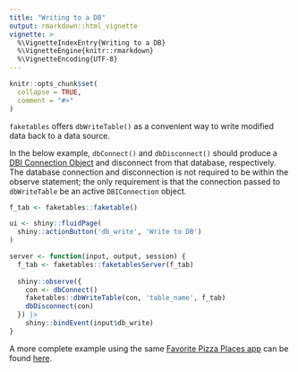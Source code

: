 ```yaml
---
title: "Writing to a DB"
output: rmarkdown::html_vignette
vignette: >
  %\VignetteIndexEntry{Writing to a DB}
  %\VignetteEngine{knitr::rmarkdown}
  %\VignetteEncoding{UTF-8}
---
```


```r
knitr::opts_chunk$set(
  collapse = TRUE,
  comment = "#>"
)
```

`faketables` offers `dbWriteTable()` as a convenient way to write modified data back to a data source.

In the below example, `dbConnect()` and `dbDisconnect()` should produce a [DBI Connection Object](https://dbi.r-dbi.org/reference/dbConnect.html) and disconnect from that database, respectively. The database connection and disconnection is not required to be within the observe statement; the only requirement is that the connection passed to `dbWriteTable` be an active `DBIConnection` object.

```r
f_tab <- faketables::faketable()

ui <- shiny::fluidPage(
  shiny::actionButton('db_write', 'Write to DB')
)

server <- function(input, output, session) {
  f_tab <- faketables::faketablesServer(f_tab)
  
  shiny::observe({
    con <- dbConnect()
    faketables::dbWriteTable(con, 'table_name', f_tab)
    dbDisconnect(con)
  }) |>
    shiny::bindEvent(input$db_write)
}
```

A more complete example using the same [Favorite Pizza Places app](https://landeranalytics.github.io/faketables/articles/favorite_pizza.html) can be found [here](https://raw.githubusercontent.com/landeranalytics/faketables/main/app_db.R).

